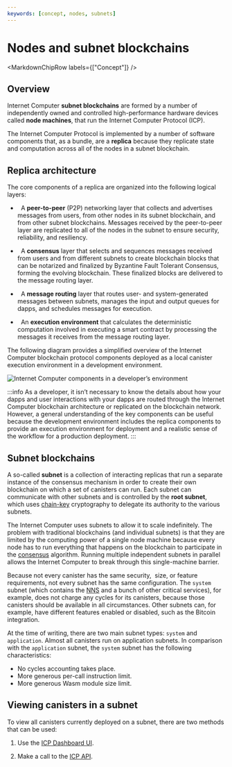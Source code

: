 ```yaml
---
keywords: [concept, nodes, subnets]
---
```



# Nodes and subnet blockchains

<MarkdownChipRow labels={["Concept"]} />

## Overview

Internet Computer **subnet blockchains** are formed by a number of independently owned and controlled high-performance hardware devices called **node machines**, that run the Internet Computer Protocol (ICP).

The Internet Computer Protocol is implemented by a number of software components that, as a bundle, are a **replica** because they replicate state and computation across all of the nodes in a subnet blockchain.

## Replica architecture

The core components of a replica are organized into the following logical layers:

-   A **peer-to-peer** (P2P) networking layer that collects and advertises messages from users, from other nodes in its subnet blockchain, and from other subnet blockchains. Messages received by the peer-to-peer layer are replicated to all of the nodes in the subnet to ensure security, reliability, and resiliency.

-   A **consensus** layer that selects and sequences messages received from users and from different subnets to create blockchain blocks that can be notarized and finalized by Byzantine Fault Tolerant Consensus, forming the evolving blockchain. These finalized blocks are delivered to the message routing layer.

-   A **message routing** layer that routes user- and system-generated messages between subnets, manages the input and output queues for dapps, and schedules messages for execution.

-   An **execution environment** that calculates the deterministic computation involved in executing a smart contract by processing the messages it receives from the message routing layer.

The following diagram provides a simplified overview of the Internet Computer blockchain protocol components deployed as a local canister execution environment in a development environment.

![Internet Computer components in a developer’s environment](_attachments/SDK-protocol-local-overview.svg)

:::info
As a developer, it isn’t necessary to know the details about how your dapps and user interactions with your dapps are routed through the Internet Computer blockchain architecture or replicated on the blockchain network. However, a general understanding of the key components can be useful because the development environment includes the replica components to provide an execution environment for deployment and a realistic sense of the workflow for a production deployment.
:::

## Subnet blockchains

A so-called **subnet** is a collection of interacting replicas that run a separate instance of the consensus mechanism in order to create their own blockchain on which a set of canisters can run. Each subnet can communicate with other subnets and is controlled by the **root subnet**, which uses [chain-key](/docs/current/references/glossary#chain-key) cryptography to delegate its authority to the various subnets.

The Internet Computer uses subnets to allow it to scale indefinitely. The problem with traditional blockchains (and individual subnets) is that they are limited by the computing power of a single node machine because every node has to run everything that happens on the blockchain to participate in the [consensus](/docs/current/references/glossary#consensus) algorithm. Running multiple independent subnets in parallel allows the Internet Computer to break through this single-machine barrier.

Because not every canister has the same security,  size, or feature requirements, not every subnet has the same configuration. The `system` subnet (which contains the [NNS](/docs/current/references/glossary#network-nervous-system-nns) and a bunch of other critical services), for example, does not charge any cycles for its canisters, because those canisters should be available in all circumstances. Other subnets can, for example, have different features enabled or disabled, such as the Bitcoin integration.

At the time of writing, there are two main subnet types: `system` and `application`. Almost all canisters run on application subnets. In comparison with the `application` subnet, the `system` subnet has the following characteristics:
- No cycles accounting takes place.
- More generous per-call instruction limit.
- More generous Wasm module size limit.

## Viewing canisters in a subnet

To view all <GlossaryTooltip>canisters</GlossaryTooltip> currently deployed on a subnet, there are two methods that can be used:

1. Use the [ICP Dashboard UI](https://dashboard.internetcomputer.org/canisters?s=25&subnet=tdb26-jop6k-aogll-7ltgs-eruif-6kk7m-qpktf-gdiqx-mxtrf-vb5e6-eqe).

2. Make a call to the [ICP API](https://ic-api.internetcomputer.org/api/v3/swagger).